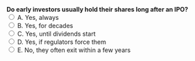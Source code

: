 ::: {.question-block}
<form onsubmit="event.preventDefault(); checkAnswer('module1_mcq_q84')" data-correct-answer="E"> 
  <strong style="display: block;">Do early investors usually hold their shares long after an IPO?</strong> 
  <label><input type="radio" name="module1_mcq_q84" value="A"> A. Yes, always</label><br>
  <label><input type="radio" name="module1_mcq_q84" value="B"> B. Yes, for decades</label><br>
  <label><input type="radio" name="module1_mcq_q84" value="C"> C. Yes, until dividends start</label><br>
  <label><input type="radio" name="module1_mcq_q84" value="D"> D. Yes, if regulators force them</label><br>
  <label><input type="radio" name="module1_mcq_q84" value="E"> E. No, they often exit within a few years</label><br>
</form> 

<div id="feedback-module1_mcq_q84" class="feedback" data-status="" style="display:none;"> 
✅ Correct: E. Venture capitalists and similar investors usually exit after IPO. 
</div> 
:::
